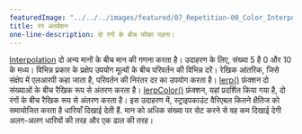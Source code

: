 ---
featuredImage: "../../../images/featured/07_Repetition-00_Color_Interpolation-thumbnail.png"
title: रंग अंतर्वेशन
one-line-description: दो रंगों के बीच फीका पड़ना।
---

<a href="https://developer.mozilla.org/en-US/docs/Glossary/Interpolation" target="_blank">Interpolation</a>
दो अन्य मानों के बीच मान की गणना करता है। उदाहरण के लिए, संख्या 5 है
0 और 10 के मध्य। विभिन्न प्रकार के प्रक्षेप उपयोग
मूल्यों के बीच परिवर्तन की विभिन्न दरें। रेखिक आंतरिक,
जिसे संक्षेप में एलआरपी कहा जाता है, परिवर्तन की निरंतर दर का उपयोग करता है।
<a href='https://p5js.org/reference/#/p5/lerp' target='_blank'>lerp()</a>
फ़ंक्शन दो संख्याओं के बीच रैखिक रूप से अंतरण करता है।
<a href='https://p5js.org/reference/#/p5/lerpColor' target='_blank'>lerpColor()</a>
फ़ंक्शन, यहां प्रदर्शित किया गया है, दो रंगों के बीच रैखिक रूप से अंतरण करता है।
इस उदाहरण में, स्ट्राइपकाउंट वैरिएबल कितने क्षैतिज को समायोजित करता है
धारियाँ दिखाई देती हैं. मान को अधिक संख्या पर सेट करने से वह कम दिखाई देगी
अलग-अलग धारियों की तरह और एक ढाल की तरह।